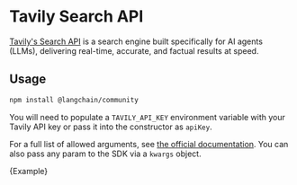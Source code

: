 # Tavily Search API

[Tavily's Search API](https://tavily.com) is a search engine built specifically for AI agents (LLMs), delivering real-time, accurate, and factual results at speed.

## Usage


<IntegrationInstallTooltip></IntegrationInstallTooltip>

```bash npm2yarn
npm install @langchain/community
```

You will need to populate a `TAVILY_API_KEY` environment variable with your Tavily API key or pass it into the constructor as `apiKey`.

For a full list of allowed arguments, see [the official documentation](https://app.tavily.com/documentation/api). You can also pass any param to the SDK via a `kwargs` object.


<CodeBlock language="typescript">{Example}</CodeBlock>
